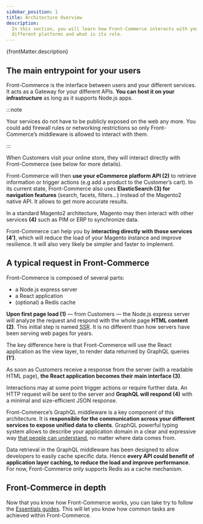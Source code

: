 ```yaml
---
sidebar_position: 1
title: Architecture Overview
description:
  In this section, you will learn how Front-Commerce interacts with your
  different platforms and what is its role.
---
```


<p>{frontMatter.description}</p>


## The main entrypoint for your users

Front-Commerce is the interface between users and your different services. It
acts as a Gateway for your different APIs. **You can host it on your
infrastructure** as long as it supports Node.js apps.

:::note

Your services do not have to be publicly exposed on the web any more. You could
add firewall rules or networking restrictions so only Front-Commerce’s
middleware is allowed to interact with them.

:::

<Figure>
  <ArchitectureOverviewFigure
    aria-title="Front-Commerce as the central point of a microservice architecture"
    className="text-[#333333] dark:text-white w-full h-auto"
  />
</Figure>

When Customers visit your online store, they will interact directly with
Front-Commerce (see below for more details).

Front-Commerce will then **use your eCommerce platform API (2)** to retrieve
information or trigger actions (e.g add a product to the Customer’s cart). In
its current state, Front-Commerce also uses **ElasticSearch (3) for navigation
features** (search, facets, filters…) instead of the Magento2 native API. It
allows to get more accurate results.

In a standard Magento2 architecture, Magento may then interact with other
services **(4)** such as PIM or ERP to synchronize data.

Front-Commerce can help you by **interacting directly with those services
(4’)**, which will reduce the load of your Magento instance and improve
resilience. It will also very likely be simpler and faster to implement.

## A typical request in Front-Commerce

Front-Commerce is composed of several parts:

- a Node.js express server
- a React application
- (optional) a Redis cache

<Figure>
  <ArchitectureInternalsFigure
    aria-title="Front-Commerce’s internal architecture: React app, SSR, GraphQL server with caching"
    className="text-[#333333] dark:text-white w-full h-auto"
  />
</Figure>

**Upon first page load (1)** — from Customers — the Node.js express server will
analyze the request and respond with the whole page **HTML content (2)**. This
initial step is named <abbr title="Server Side Rendering">SSR</abbr>. It is no
different than how servers have been serving web pages for years.

The key difference here is that Front-Commerce will use the React application as
the view layer, to render data returned by GraphQL queries **(1’)**.

As soon as Customers receive a response from the server (with a readable HTML
page), **the React application becomes their main interface (3)**.

Interactions may at some point trigger actions or require further data. An HTTP
request will be sent to the server and **GraphQL will respond (4)** with a
minimal and size-efficient JSON response.

Front-Commerce’s GraphQL middleware is a key component of this architecture. It
is **responsible for the communication across your different services to expose
unified data to clients**. GraphQL powerful typing system allows to describe
your application domain in a clear and expressive way
[that people can understand](https://www.martinfowler.com/bliki/UbiquitousLanguage.html),
no matter where data comes from.

Data retrieval in the GraphQL middleware has been designed to allow developers
to easily cache specific data. Hence **every API could benefit of application
layer caching, to reduce the load and improve performance**. For now,
Front-Commerce only supports Redis as a cache mechanism.

## Front-Commerce in depth

Now that you know how Front-Commerce works, you can take try to follow the
[Essentials guides](/docs/2.x/essentials/installation). This will let you know
how common tasks are achieved within Front-Commerce.
